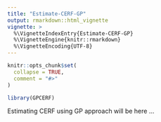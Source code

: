 ```yaml
---
title: "Estimate-CERF-GP"
output: rmarkdown::html_vignette
vignette: >
  %\VignetteIndexEntry{Estimate-CERF-GP}
  %\VignetteEngine{knitr::rmarkdown}
  %\VignetteEncoding{UTF-8}
---
```


```r
knitr::opts_chunk$set(
  collapse = TRUE,
  comment = "#>"
)
```

```r
library(GPCERF)
```

Estimating CERF using GP approach will be here ...
